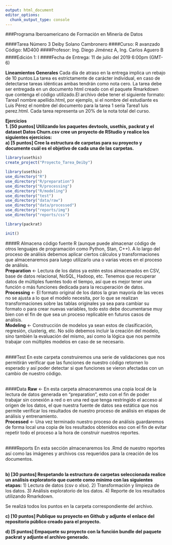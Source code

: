 ```yaml
---
output: html_document
editor_options: 
  chunk_output_type: console
---
```

###Programa Iberoamericano de Formación en Minería de Datos

####Tarea Número 3 Deiby Solano Cambronero
####Curso: R avanzado Código: MD400
####Profesor: Ing. Diego Jiménez A, Ing. Carlos Aguero B
####Edición 1: I
####Fecha de Entrega: 11 de julio del 2019 6:00pm (GMT-6)



**Lineamientos Generales**
Cada día de atraso en la entrega implica un rebajo de 10 puntos.La tarea es estrictamente de carácter individual, en caso de detectarse tareas idénticas ambas tendrán como nota cero. La tarea debe ser entregada en un documento html creado con el paquete Rmarkdown que contenga el código utilizado.El archivo debe tener el siguiente formato: Tarea1 nombre apellido.html, por ejemplo, si el nombre del estudiante es Luis Pérez el nombre del documento para la tarea 1 sería Tarea1 luis perez.html.
Cada tarea representa un 20% de la nota total del curso.


**Ejercicios** <br>
**1. [50 puntos] Utilizando los paquetes devtools, usethis, packrat y el dataset Datos Churn.csv cree un proyecto de RStudio y realice los siguientes ejercicios:** <br>
**a) [5 puntos] Cree la estructura de carpetas para su proyecto y documente cuál es el objetivo de cada una de las carpetas.**<br>
```r
library(usethis)
create_project("Proyecto_Tarea_Deiby") 

library(usethis)
use_directory("R")
use_directory("R/preparation")
use_directory("R/processing")
use_directory("R/modeling")
use_directory("test")
use_directory("data/raw")
use_directory("data/processed")
use_directory("reports/img")
use_directory("reports/css")

library(packrat)

init()
```

####R
Almacena código fuente R (aunque puede almacenar código de otros lenguajes de programación como Python, Stan, C++). A lo largo del proceso de análisis debemos aplicar ciertos cálculos y transformaciones que almacenaremos para luego utilizarlo una o varias veces en el proceso de análisis.<br>
**Preparation** <- Lectura de los datos ya estén estos almacenados en CSV, base de datos relacional, NoSQL, Hadoop, etc. Tenemos que recuperar datos de múltiples fuentes todo el tiempo, así que es mejor tener una función o más funciones dedicada para la recuperación de datos.<br>
**Processing** <- El formato original de los datos la gran mayoría de las veces no se ajusta a lo que el modelo necesita, por lo que se realizan transformaciones sobre las tablas originales ya sea para cambiar su formato o para crear nuevas variables, todo esto debe documentarse muy bien con el fin de que sea un proceso replicable en futuros casos de análisis.<br>
**Modeling** <- Construcción de modelos ya sean estos de clasificación, regresión, clusterig, etc. No sólo debemos incluir la creación del modelo, sino también la evaluación del mismo, así como la lógica que nos permite trabajar con múltiples modelos en caso de se necesario.<br><br>


####Test
En este carpeta construiremos una serie de validaciones que nos permitirán verificar que las funciones de nuestro código retornen lo esperado y así poder detectar si que funciones se vieron afectadas con un cambio de nuestro código.<br><br>

####Data
**Raw** <- En esta carpeta almacenaremos una copia local de la lectura de datos generada en “preparation”, esto con el fin de poder trabajar sin conexión a red o en una red que tenga restringido el acceso al origen de los datos, el que nuestra fuente de datos sea estática que nos permite verificar los resultados de nuestro proceso de análisis en etapas de análisis y entrenamiento.<br>
**Processed** <- Una vez terminado nuestro proceso de análisis guardaremos de forma local una copia de los resultados obtenidos eso con el fin de evitar repetir todo el proceso a la hora de construir nuestros reportes.<br><br>

####Reports 
En esta sección almacenaremos los .Rmd de nuestro reportes así como las imágenes y archivos css requeridos para la creación de los documentos.<br><br>

**b) [30 puntos] Respetando la estructura de carpetas seleccionada realice un análisis exploratorio que cuente como mínimo con las siguientes etapas:**
1) Lectura de datos (csv o xlsx).
2) Transformación y limpieza de los datos.
3) Análisis exploratorio de los datos.
4) Reporte de los resultados utilizando Rmarkdown.

Se realizá todos los puntos en la carpeta correspondiente del archivo.

**c) [10 puntos] Publique su proyecto en Github y adjunte el enlace del repositorio público creado para el proyecto.**


**d) [5 puntos] Empaquete su proyecto con la función bundle del paquete packrat y adjunte el archivo generado.**

